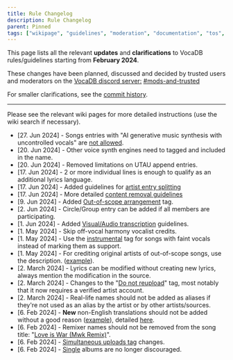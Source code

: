 ---
title: Rule Changelog
description: Rule Changelog
parent: Pinned
tags: ["wikipage", "guidelines", "moderation", "documentation", "tos", "vocadb"]
---

This page lists all the relevant **updates** and **clarifications** to VocaDB rules/guidelines starting from **February 2024**.

These changes have been planned, discussed and decided by trusted users and moderators on the [VocaDB discord server:](https://discord.com/invite/3bwXQNXKCz) [#mods-and-trusted](https://discord.com/channels/309072240639737866/797103264655081492)

For smaller clarifications, see the [commit history](https://github.com/VocaDB/Wiki/commits/main/).

----

Please see the relevant wiki pages for more detailed instructions (use the wiki search if necessary).

- [27. Jun 2024] - Songs entries with "AI generative music synthesis with uncontrolled vocals" are [not allowed](/docs/content-policy).
- [20. Jun 2024] - Other voice synth engines need to tagged and included in the name.
- [20. Jun 2024] - Removed limitations on UTAU append entries. 
- [17. Jun 2024] - 2 or more individual lines is enough to qualify as an additional lyrics language.
- [17. Jun 2024] - Added guidelines for [artist entry splitting](/docs/merging-entries#splitting-artist-entries)
- [17. Jun 2024] - More detailed [content removal guidelines](/docs/content-removal-guidelines)
- [9. Jun 2024] - Added [Out-of-scope arrangement](https://vocadb.net/T/10594) tag.
- [2. Jun 2024] - Circle/Group entry can be added if all members are participating.
- [1. Jun 2024] - Added [Visual/Audio transcription](/docs/romanization-guidelines#transcription) guidelines. 
- [1. May 2024] - Skip off-vocal harmony vocalist credits.
- [1. May 2024] - Use the [instrumental](https://vocadb.net/T/208/instrumental) tag for songs with faint vocals instead of marking them as support.
- [1. May 2024] - For crediting original artists of out-of-scope songs, use the description. ([example](https://vocadb.net/S/604363)). 
- [2. March 2024] - Lyrics can be modified without creating new lyrics, always mention the modification in the source. 
- [2. March 2024] - Changes to the "[Do not reupload](https://vocadb.net/T/1695)" tag, most notably that it now requires a verified artist account.
- [2. March 2024] - Real-life names should not be added as aliases if they're not used as an alias by the artist or by other artists/sources. 
- [6. Feb 2024] - **New** non-English translations should not be added without a good reason ([example](https://vocadb.net/S/68814)), detailed [here](/docs/song-entry-editing#names).
- [6. Feb 2024] - Remixer names should not be removed from the song title: "[Love is War (Mwk Remix)](https://vocadb.net/S/124577)".
- [6. Feb 2024] - [Simultaneous uploads tag]((https://vocadb.net/T/4946/simultaneous-upload)) changes.
- [6. Feb 2024] - [Single](https://vocadb.net/T/7539) albums are no longer discouraged.